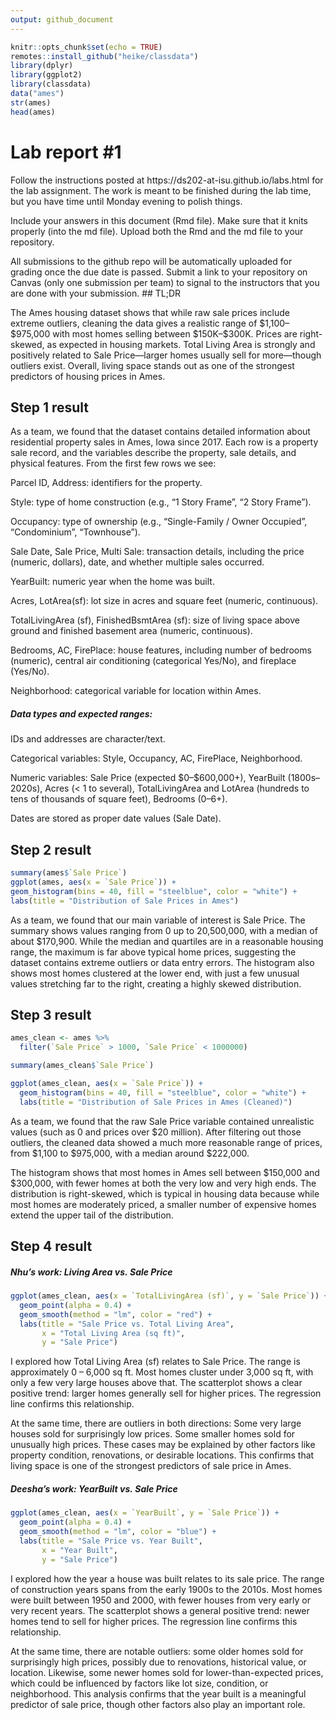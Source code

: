 ```yaml
---
output: github_document
---
```


<!-- README.md is generated from README.Rmd. Please edit the README.Rmd file -->


```r
knitr::opts_chunk$set(echo = TRUE)
remotes::install_github("heike/classdata")
library(dplyr)
library(ggplot2)
library(classdata)
data("ames")
str(ames)
head(ames)

```

# Lab report #1

Follow the instructions posted at https://ds202-at-isu.github.io/labs.html for the lab assignment. The work is meant to be finished during the lab time, but you have time until Monday evening to polish things.

Include your answers in this document (Rmd file). Make sure that it knits properly (into the md file). Upload both the Rmd and the md file to your repository.  

All submissions to the github repo will be automatically uploaded for grading once the due date is passed.
Submit a link to your repository on Canvas (only one submission per team) to signal to the instructors that you are done with your submission.
## TL;DR

The Ames housing dataset shows that while raw sale prices include extreme outliers, cleaning the data gives a realistic range of $1,100–$975,000 with most homes selling between $150K–$300K. Prices are right-skewed, as expected in housing markets. Total Living Area is strongly and positively related to Sale Price—larger homes usually sell for more—though outliers exist. Overall, living space stands out as one of the strongest predictors of housing prices in Ames.

## Step 1 result
As a team, we found that the dataset contains detailed information about residential property sales in Ames, Iowa since 2017. Each row is a property sale record, and the variables describe the property, sale details, and physical features. From the first few rows we see:

Parcel ID, Address: identifiers for the property.

Style: type of home construction (e.g., “1 Story Frame”, “2 Story Frame”).

Occupancy: type of ownership (e.g., “Single-Family / Owner Occupied”, “Condominium”, “Townhouse”).

Sale Date, Sale Price, Multi Sale: transaction details, including the price (numeric, dollars), date, and whether multiple sales occurred.

YearBuilt: numeric year when the home was built.

Acres, LotArea(sf): lot size in acres and square feet (numeric, continuous).

TotalLivingArea (sf), FinishedBsmtArea (sf): size of living space above ground and finished basement area (numeric, continuous).

Bedrooms, AC, FirePlace: house features, including number of bedrooms (numeric), central air conditioning (categorical Yes/No), and fireplace (Yes/No).

Neighborhood: categorical variable for location within Ames.

##### Data types and expected ranges:

IDs and addresses are character/text.

Categorical variables: Style, Occupancy, AC, FirePlace, Neighborhood.

Numeric variables: Sale Price (expected $0–$600,000+), YearBuilt (1800s–2020s), Acres (< 1 to several), TotalLivingArea and LotArea (hundreds to tens of thousands of square feet), Bedrooms (0–6+).

Dates are stored as proper date values (Sale Date).

## Step 2 result
```r
summary(ames$`Sale Price`)
ggplot(ames, aes(x = `Sale Price`)) + 
geom_histogram(bins = 40, fill = "steelblue", color = "white") +
labs(title = "Distribution of Sale Prices in Ames")
```
As a team, we found that our main variable of interest is Sale Price. The summary shows values ranging from 0 up to 20,500,000, with a median of about $170,900. While the median and quartiles are in a reasonable housing range, the maximum is far above typical home prices, suggesting the dataset contains extreme outliers or data entry errors. The histogram also shows most homes clustered at the lower end, with just a few unusual values stretching far to the right, creating a highly skewed distribution.

## Step 3 result
```r
ames_clean <- ames %>%
  filter(`Sale Price` > 1000, `Sale Price` < 1000000)

summary(ames_clean$`Sale Price`)

ggplot(ames_clean, aes(x = `Sale Price`)) +
  geom_histogram(bins = 40, fill = "steelblue", color = "white") +
  labs(title = "Distribution of Sale Prices in Ames (Cleaned)")
```

As a team, we found that the raw Sale Price variable contained unrealistic values (such as 0 and prices over $20 million). After filtering out those outliers, the cleaned data showed a much more reasonable range of prices, from $1,100 to $975,000, with a median around $222,000.

The histogram shows that most homes in Ames sell between $150,000 and $300,000, with fewer homes at both the very low and very high ends. The distribution is right-skewed, which is typical in housing data because while most homes are moderately priced, a smaller number of expensive homes extend the upper tail of the distribution.

## Step 4 result
##### Nhu's work: Living Area vs. Sale Price

```r
ggplot(ames_clean, aes(x = `TotalLivingArea (sf)`, y = `Sale Price`)) +
  geom_point(alpha = 0.4) +
  geom_smooth(method = "lm", color = "red") +
  labs(title = "Sale Price vs. Total Living Area",
       x = "Total Living Area (sq ft)",
       y = "Sale Price")
```

I explored how Total Living Area (sf) relates to Sale Price. The range is approximately 0 – 6,000 sq ft. Most homes cluster under 3,000 sq ft, with only a few very large houses above that. The scatterplot shows a clear positive trend: larger homes generally sell for higher prices. The regression line confirms this relationship.

At the same time, there are outliers in both directions: Some very large houses sold for surprisingly low prices. Some smaller homes sold for unusually high prices. 
These cases may be explained by other factors like property condition, renovations, or desirable locations. This confirms that living space is one of the strongest predictors of sale price in Ames.


##### Deesha's work: YearBuilt vs. Sale Price

```r
ggplot(ames_clean, aes(x = `YearBuilt`, y = `Sale Price`)) +
  geom_point(alpha = 0.4) +
  geom_smooth(method = "lm", color = "blue") +
  labs(title = "Sale Price vs. Year Built",
       x = "Year Built",
       y = "Sale Price")

```

I explored how the year a house was built relates to its sale price. The range of construction years spans from the early 1900s to the 2010s. Most homes were built between 1950 and 2000, with fewer houses from very early or very recent years. The scatterplot shows a general positive trend: newer homes tend to sell for higher prices. The regression line confirms this relationship.

At the same time, there are notable outliers: some older homes sold for surprisingly high prices, possibly due to renovations, historical value, or location. Likewise, some newer homes sold for lower-than-expected prices, which could be influenced by factors like lot size, condition, or neighborhood. This analysis confirms that the year built is a meaningful predictor of sale price, though other factors also play an important role.
